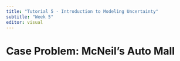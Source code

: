 ```yaml
---
title: "Tutorial 5 - Introduction to Modeling Uncertainty"
subtitle: "Week 5"
editor: visual
---
```


# Case Problem: McNeil's Auto Mall
